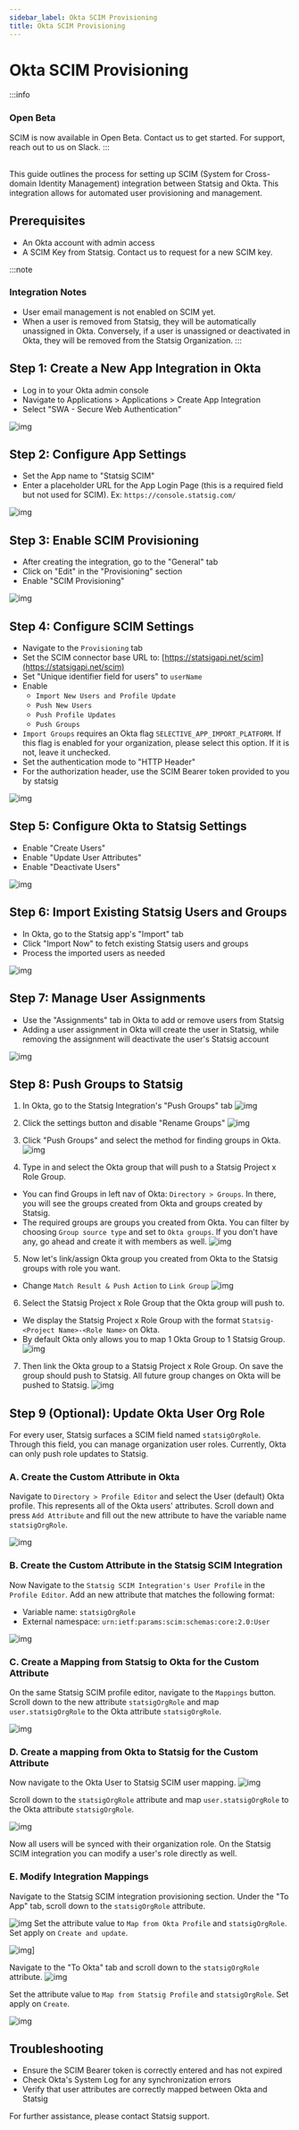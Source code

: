 ```yaml
---
sidebar_label: Okta SCIM Provisioning
title: Okta SCIM Provisioning
---
```



# Okta SCIM Provisioning

:::info

### Open Beta

SCIM is now available in Open Beta. Contact us to get started. For support, reach out to us on Slack.
:::

<br />
This guide outlines the process for setting up SCIM (System for Cross-domain Identity
Management) integration between Statsig and Okta. This integration allows for automated
user provisioning and management.

## Prerequisites

- An Okta account with admin access
- A SCIM Key from Statsig. Contact us to request for a new SCIM key.

:::note

### Integration Notes

- User email management is not enabled on SCIM yet.
- When a user is removed from Statsig, they will be automatically unassigned in Okta. Conversely, if a user is unassigned or deactivated in Okta, they will be removed from the Statsig Organization.
  :::

## Step 1: Create a New App Integration in Okta

- Log in to your Okta admin console
- Navigate to Applications > Applications > Create App Integration
- Select "SWA - Secure Web Authentication"

![img](/img/okta_scim_steps/step1-create-new-custom-integration.png)

## Step 2: Configure App Settings

- Set the App name to "Statsig SCIM"
- Enter a placeholder URL for the App Login Page (this is a required field but not used for SCIM). Ex: `https://console.statsig.com/`

![img](/img/okta_scim_steps/step2-configure-app-settings.png)

## Step 3: Enable SCIM Provisioning

- After creating the integration, go to the "General" tab
- Click on "Edit" in the "Provisioning" section
- Enable "SCIM Provisioning"

![img](/img/okta_scim_steps/step3-enable-scim.png)

## Step 4: Configure SCIM Settings

- Navigate to the `Provisioning` tab
- Set the SCIM connector base URL to: [https://statsigapi.net/scim](https://statsigapi.net/scim)
- Set "Unique identifier field for users" to `userName`
- Enable
  - `Import New Users and Profile Update`
  - `Push New Users`
  - `Push Profile Updates`
  - `Push Groups`
- `Import Groups` requires an Okta flag `SELECTIVE_APP_IMPORT_PLATFORM`. If this flag is enabled for your organization, please select this option. If it is not, leave it unchecked.
- Set the authentication mode to "HTTP Header"
- For the authorization header, use the SCIM Bearer token provided to you by statsig

![img](/img/okta_scim_steps/step4.png)

## Step 5: Configure Okta to Statsig Settings

- Enable "Create Users"
- Enable "Update User Attributes"
- Enable "Deactivate Users"

![img](/img/okta_scim_steps/step5-configure-okta-to-statsig-settings.png)

## Step 6: Import Existing Statsig Users and Groups

- In Okta, go to the Statsig app's "Import" tab
- Click "Import Now" to fetch existing Statsig users and groups
- Process the imported users as needed

![img](/img/okta_scim_steps/step6-import-existing-users.png)

## Step 7: Manage User Assignments

- Use the "Assignments" tab in Okta to add or remove users from Statsig
- Adding a user assignment in Okta will create the user in Statsig, while removing the assignment will deactivate the user's Statsig account

![img](/img/okta_scim_steps/step7-manage-user-assignments.png)

## Step 8: Push Groups to Statsig

1. In Okta, go to the Statsig Integration's "Push Groups" tab
   ![img](/img/okta_scim_steps/step8-push-groups-1.png)

2. Click the settings button and disable "Rename Groups"
   ![img](/img/okta_scim_steps/step8-push-groups-2.png)

3. Click "Push Groups" and select the method for finding groups in Okta.
   ![img](/img/okta_scim_steps/step8-push-groups-3.png)

4. Type in and select the Okta group that will push to a Statsig Project x Role Group.

- You can find Groups in left nav of Okta: `Directory > Groups`. In there, you will see the groups created from Okta and groups created by Statsig.
- The required groups are groups you created from Okta. You can filter by choosing `Group source type` and set to `Okta groups`. If you don't have any, go ahead and create it with members as well.
  ![img](/img/okta_scim_steps/step8-push-groups-4.png)

5. Now let's link/assign Okta group you created from Okta to the Statsig groups with role you want.

- Change `Match Result & Push Action` to `Link Group`
  ![img](/img/okta_scim_steps/step8-push-groups-5.png)

6. Select the Statsig Project x Role Group that the Okta group will push to.

- We display the Statsig Project x Role Group with the format `Statsig-<Project Name>-<Role Name>` on Okta.
- By default Okta only allows you to map 1 Okta Group to 1 Statsig Group.
  ![img](/img/okta_scim_steps/step8-push-groups-6.png)

7. Then link the Okta group to a Statsig Project x Role Group. On save the group should push to Statsig. All future group changes on Okta will be pushed to Statsig.
   ![img](/img/okta_scim_steps/step8-push-groups-7.png)

## Step 9 (Optional): Update Okta User Org Role

For every user, Statsig surfaces a SCIM field named `statsigOrgRole`. Through this field, you can manage organization user roles.
Currently, Okta can only push role updates to Statsig.

### A. Create the Custom Attribute in Okta

Navigate to `Directory > Profile Editor` and select the User (default) Okta profile. This represents all of the Okta users' attributes.
Scroll down and press `Add Attribute` and fill out the new attribute to have the variable name `statsigOrgRole`.

![img](/img/okta_scim_steps/org_steps/step1.png)

### B. Create the Custom Attribute in the Statsig SCIM Integration

Now Navigate to the `Statsig SCIM Integration's User Profile` in the `Profile Editor`.
Add an new attribute that matches the following format:

- Variable name: `statsigOrgRole`
- External namespace: `urn:ietf:params:scim:schemas:core:2.0:User`

![img](/img/okta_scim_steps/org_steps/step2.png)

### C. Create a Mapping from Statsig to Okta for the Custom Attribute

On the same Statsig SCIM profile editor, navigate to the `Mappings` button.
Scroll down to the new attribute `statsigOrgRole` and map `user.statsigOrgRole` to the Okta attribute `statsigOrgRole`.

![img](/img/okta_scim_steps/org_steps/step3.png)

### D. Create a mapping from Okta to Statsig for the Custom Attribute

Now navigate to the Okta User to Statsig SCIM user mapping.
![img](/img/okta_scim_steps/org_steps/step4_1.png)

Scroll down to the `statsigOrgRole` attribute and map `user.statsigOrgRole` to the Okta attribute `statsigOrgRole`.

![img](/img/okta_scim_steps/org_steps/step4_2.png)

Now all users will be synced with their organization role. On the Statsig SCIM integration you can modify a user's role directly as well.

### E. Modify Integration Mappings

Navigate to the Statsig SCIM integration provisioning section.
Under the "To App" tab, scroll down to the `statsigOrgRole` attribute.

![img](/img/okta_scim_steps/org_steps/step5_1.png)
Set the attribute value to `Map from Okta Profile` and `statsigOrgRole`.
Set apply on `Create and update`.

![img](/img/okta_scim_steps/org_steps/step5_2.png)]

Navigate to the "To Okta" tab and scroll down to the `statsigOrgRole` attribute.
![img](/img/okta_scim_steps/org_steps/step5_3.png)

Set the attribute value to `Map from Statsig Profile` and `statsigOrgRole`.
Set apply on `Create`.

![img](/img/okta_scim_steps/org_steps/step5_4.png)

## Troubleshooting

- Ensure the SCIM Bearer token is correctly entered and has not expired
- Check Okta's System Log for any synchronization errors
- Verify that user attributes are correctly mapped between Okta and Statsig

For further assistance, please contact Statsig support.
